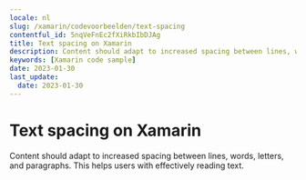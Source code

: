 ```yaml
---
locale: nl
slug: /xamarin/codevoorbeelden/text-spacing
contentful_id: 5nqVeFnEc2fXiRkbIbDJAg
title: Text spacing on Xamarin
description: Content should adapt to increased spacing between lines, words, letters, and paragraphs.
keywords: [Xamarin code sample]
date: 2023-01-30
last_update:
  date: 2023-01-30
---
```


# Text spacing on Xamarin

Content should adapt to increased spacing between lines, words, letters, and paragraphs. This helps users with effectively reading text.

<CodeSample id="text-spacing" locale="nl" platform="xamarin"/>
